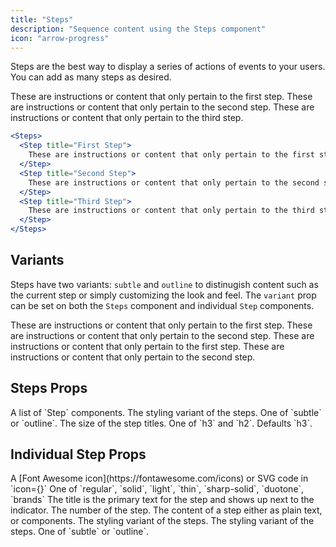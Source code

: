 ```yaml
---
title: "Steps"
description: "Sequence content using the Steps component"
icon: "arrow-progress"
---
```


Steps are the best way to display a series of actions of events to your users. You can add as many steps as desired.

<Steps>
  <Step title="First Step">
    These are instructions or content that only pertain to the first step.
  </Step>
  <Step title="Second Step">
    These are instructions or content that only pertain to the second step.
  </Step>
  <Step title="Third Step">
    These are instructions or content that only pertain to the third step.
  </Step>
</Steps>

<RequestExample>

```jsx Steps Example
<Steps>
  <Step title="First Step">
    These are instructions or content that only pertain to the first step.
  </Step>
  <Step title="Second Step">
    These are instructions or content that only pertain to the second step.
  </Step>
  <Step title="Third Step">
    These are instructions or content that only pertain to the third step.
  </Step>
</Steps>
```

</RequestExample>

## Variants

Steps have two variants: `subtle` and `outline` to distinugish content such as the current step or simply customizing the look and feel. The `variant` prop can be set on both the `Steps` component and individual `Step` components.

<Steps variant="subtle">
  <Step title="First Step">
    These are instructions or content that only pertain to the first step.
  </Step>
  <Step title="Second Step">
    These are instructions or content that only pertain to the second step.
  </Step>
</Steps>

<Steps>
  <Step title="First Step" variant="outline">
    These are instructions or content that only pertain to the first step.
  </Step>
  <Step title="Second Step" variant="outline">
    These are instructions or content that only pertain to the second step.
  </Step>
</Steps>

## Steps Props

<ResponseField name="children" type="ReactElement<StepProps>[]" required>
  A list of `Step` components.
</ResponseField>

<ResponseField name="variant" type="string">
  The styling variant of the steps. One of `subtle` or `outline`.
</ResponseField>

<ResponseField name="titleSize" type="string">
  The size of the step titles. One of `h3` and `h2`. Defaults `h3`.
</ResponseField>

## Individual Step Props

<ResponseField name="icon" type="string or svg">
  A [Font Awesome icon](https://fontawesome.com/icons) or SVG code in `icon={}`
</ResponseField>

<ResponseField name="iconType" type="string">
  One of `regular`, `solid`, `light`, `thin`, `sharp-solid`, `duotone`, `brands`
</ResponseField>

<ResponseField name="title" type="string">
  The title is the primary text for the step and shows up next to the indicator.
</ResponseField>

<ResponseField name="stepNumber" type="number">
  The number of the step.
</ResponseField>

<ResponseField name="children" type="string | ReactNode" required>
  The content of a step either as plain text, or components.
</ResponseField>

<ResponseField name="variant" type="string">
  The styling variant of the steps. The styling variant of the steps. One of
  `subtle` or `outline`.
</ResponseField>
